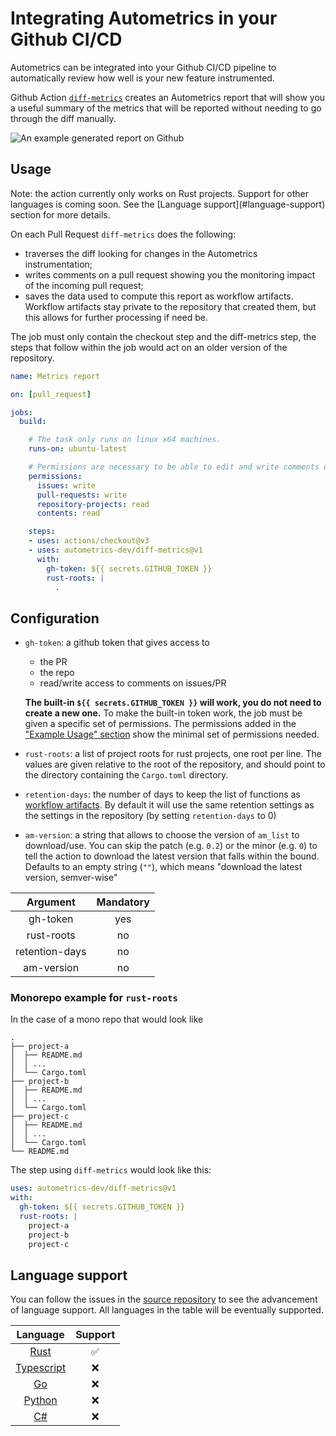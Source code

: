 
# Integrating Autometrics in your Github CI/CD

Autometrics can be integrated into your Github CI/CD pipeline to automatically review how well is your new feature instrumented. 

Github Action [`diff-metrics`](https://github.com/autometrics-dev/diff-metrics) creates an Autometrics report that will show you a useful summary of the metrics that will be reported without needing to go through the diff manually.

![An example generated report on Github](/images/comment_preview.png)

## Usage

<Callout type="warning">
Note: the action currently only works on Rust projects. Support for other languages is coming soon. See the [Language support](#language-support) section for more details.
</Callout>

On each Pull Request `diff-metrics` does the following:
- traverses the diff looking for changes in the Autometrics instrumentation;
- writes comments on a pull request showing you the monitoring impact of the incoming pull request;
- saves the data used to compute this report as workflow artifacts. Workflow artifacts stay private to the repository that created them, but this allows for further processing if need be.

The job must only contain the checkout step and the diff-metrics step, the steps that follow within the job would act on an older version of the repository.

```yaml
name: Metrics report

on: [pull_request]

jobs:
  build:

    # The task only runs on linux x64 machines.
    runs-on: ubuntu-latest

    # Permissions are necessary to be able to edit and write comments on the PR
    permissions:
      issues: write
      pull-requests: write
      repository-projects: read
      contents: read

    steps:
    - uses: actions/checkout@v3
    - uses: autometrics-dev/diff-metrics@v1
      with:
        gh-token: ${{ secrets.GITHUB_TOKEN }}
        rust-roots: |
          .
```


## Configuration

- `gh-token`: a github token that gives access to
  + the PR
  + the repo
  + read/write access to comments on issues/PR

  **The built-in `${{ secrets.GITHUB_TOKEN }}` will work, you do not need to create a new one.** To make the built-in token work, the job must be given a specific set of permissions. The permissions added in the
  ["Example Usage" section](#example-usage) show the minimal set of permissions needed.
- `rust-roots`: a list of project roots for rust projects, one root per line.  The values are given relative to the root of the repository, and should point to the directory containing the `Cargo.toml` directory.
- `retention-days`: the number of days to keep the list of functions as [workflow artifacts](https://docs.github.com/en/actions/using-workflows/storing-workflow-data-as-artifacts#about-workflow-artifacts).  By default it will use the same retention settings as the settings in the repository (by setting `retention-days` to 0)
- `am-version`: a string that allows to choose the version of `am_list` to download/use. You can skip the patch (e.g. `0.2`) or the minor (e.g. `0`) to tell the action to download the latest version that falls within the bound.  Defaults to an empty string (`""`), which means "download the latest version, semver-wise"
  
| Argument | Mandatory
:----------:|:-----------:
gh-token | yes 
rust-roots | no 
retention-days | no
am-version | no

### Monorepo example for `rust-roots`

In the case of a mono repo that would look like
```
.
├── project-a
│  ├── README.md
│  │ ...
│  └── Cargo.toml
├── project-b
│  ├── README.md
│  │ ...
│  └── Cargo.toml
├── project-c
│  ├── README.md
│  │ ...
│  └── Cargo.toml
└── README.md
```

The step using `diff-metrics` would look like this:
```yaml
uses: autometrics-dev/diff-metrics@v1
with:
  gh-token: ${{ secrets.GITHUB_TOKEN }}
  rust-roots: |
    project-a
    project-b
    project-c
```


## Language support

You can follow the issues in the [source repository](https://github.com/autometrics-dev/diff-metrics) to see the advancement of language support. All languages in the table will be eventually supported.

Language | Support 
:---:|:---:
[Rust](https://github.com/autometrics-dev/autometrics-rs) | ✅ 
[Typescript](https://github.com/autometrics-dev/autometrics-ts) | ❌
[Go](https://github.com/autometrics-dev/autometrics-go) | ❌
[Python](https://github.com/autometrics-dev/autometrics-py) | ❌
[C#](https://github.com/autometrics-dev/autometrics-cs) | ❌